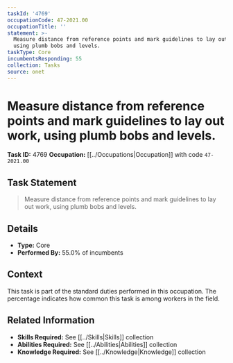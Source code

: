```yaml
---
taskId: '4769'
occupationCode: 47-2021.00
occupationTitle: ''
statement: >-
  Measure distance from reference points and mark guidelines to lay out work,
  using plumb bobs and levels.
taskType: Core
incumbentsResponding: 55
collection: Tasks
source: onet
---
```

# Measure distance from reference points and mark guidelines to lay out work, using plumb bobs and levels.

**Task ID:** 4769
**Occupation:** [[../Occupations|Occupation]] with code `47-2021.00`

## Task Statement

> Measure distance from reference points and mark guidelines to lay out work, using plumb bobs and levels.

## Details

- **Type:** Core
- **Performed By:** 55.0% of incumbents

## Context

This task is part of the standard duties performed in this occupation. The percentage indicates how common this task is among workers in the field.

## Related Information

- **Skills Required:** See [[../Skills|Skills]] collection
- **Abilities Required:** See [[../Abilities|Abilities]] collection
- **Knowledge Required:** See [[../Knowledge|Knowledge]] collection
